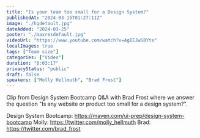 ```yaml
---
title: "Is your team too small for a Design System?"
publishedAt: "2024-03-15T01:27:11Z"
image: "./hqdefault.jpg"
dateAdded: "2024-03-25"
poster: "./maxresdefault.jpg"
videoUrl: "https://www.youtube.com/watch?v=AgEEJwSBYts"
localImages: true
tags: ["Team size"]
categories: ["Video"]
duration: "0:03:17"
privacyStatus: "public"
draft: false
speakers: ["Molly Hellmuth", "Brad Frost"]
---
```

Clip from Design System Bootcamp Q&A with Brad Frost where we answer the question "Is any website or product too small for a design system?".

Design System Bootcamp: https://maven.com/ui-prep/design-system-bootcamp
Molly: https://twitter.com/molly_hellmuth
Brad: https://twitter.com/brad_frost
